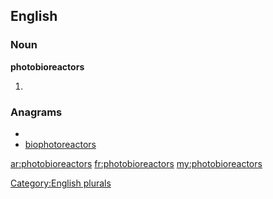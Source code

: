 ==English==

===Noun===
'''photobioreactors'''

# {{plural of|[[photobioreactor]]}}

===Anagrams===
* {{alphagram|abcehiooooprrstt}}
* [[biophotoreactors#English|biophotoreactors]]

[[Category:English plurals]]

[[ar:photobioreactors]]
[[fr:photobioreactors]]
[[my:photobioreactors]]